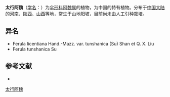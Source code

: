{{NoteTA|G1=LS}}
{{Speciesbox
| name = 太行阿魏
| status = 
| status_system = 
| image = 
| genus = Ferula
| species = licentiana
| authority = Hand.-Mazz.
| subdivision_ranks = 變種
| subdivision = * 太行阿魏 ''F. l.'' var. ''licentiana''
* [[铜山阿魏|铜山阿魏]] ''F. l.'' var. ''tunshanica''
}}

'''太行阿魏'''（[[学名|学名]]：{{lang|la|''Ferula licentiana''}}）为[[伞形科|伞形科]][[阿魏属|阿魏属]]的植物，为中国的特有植物。分布于[[中国大陆|中国大陆]]的[[河南|河南]]、[[陕西|陕西]]、[[山西|山西]]等地，常生于山地阳坡，目前尚未由人工引种栽培。

== 异名 ==
* Ferula licentiana Hand.-Mazz. var. tunshanica (Su) Shan et Q. X. Liu
* Ferula tunshanica Su

== 参考文献 ==
<div class="references-small">
* {{cite web| url =http://www.bioinfo.cn/db05/KmzwSpecies.php?action=view&id=22751| title =太行阿魏（原变种）| work =《中国高等植物数据库全库》| publisher =中国科学院微生物研究所| author =昆明植物研究所| accessdate =2009-02-25| deadurl =yes| archiveurl =https://web.archive.org/web/20160305090434/http://www.bioinfo.cn/db05/KmzwSpecies.php?action=view&id=22751| archivedate =2016-03-05}}
</div>
{{Taxonbar|from=Q10941755}}

[[Category:阿魏属|太行阿魏]]


{{Apiales-stub}}